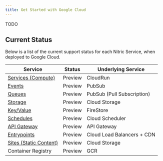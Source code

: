 ```yaml
---
title: Get Started with Google Cloud
---
```


TODO

## Current Status

Below is a list of the current support status for each Nitric Service, when deployed to Google Cloud.

| **Service**                       | **Status** | **Underlying Service**     |
| --------------------------------- | ---------- | -------------------------- |
| [Services (Compute)](./services)  | Preview    | CloudRun                   |
| [Events](./events)                | Preview    | PubSub                     |
| [Queues](./queues)                | Preview    | PubSub (Pull Subscription) |
| [Storage](./storage)              | Preview    | Cloud Storage              |
| [Key/Value](./key-value)          | Preview    | FireStore                  |
| [Schedules](./schedules)          | Preview    | Cloud Scheduler            |
| [API Gateway](./api-gateways)     | Preview    | API Gateway                |
| [Entrypoints](./entrypoints)      | Preview    | Cloud Load Balancers + CDN |
| [Sites (Static Content)](./sites) | Preview    | Cloud Storage              |
| Container Registry                | Preview    | GCR                        |
